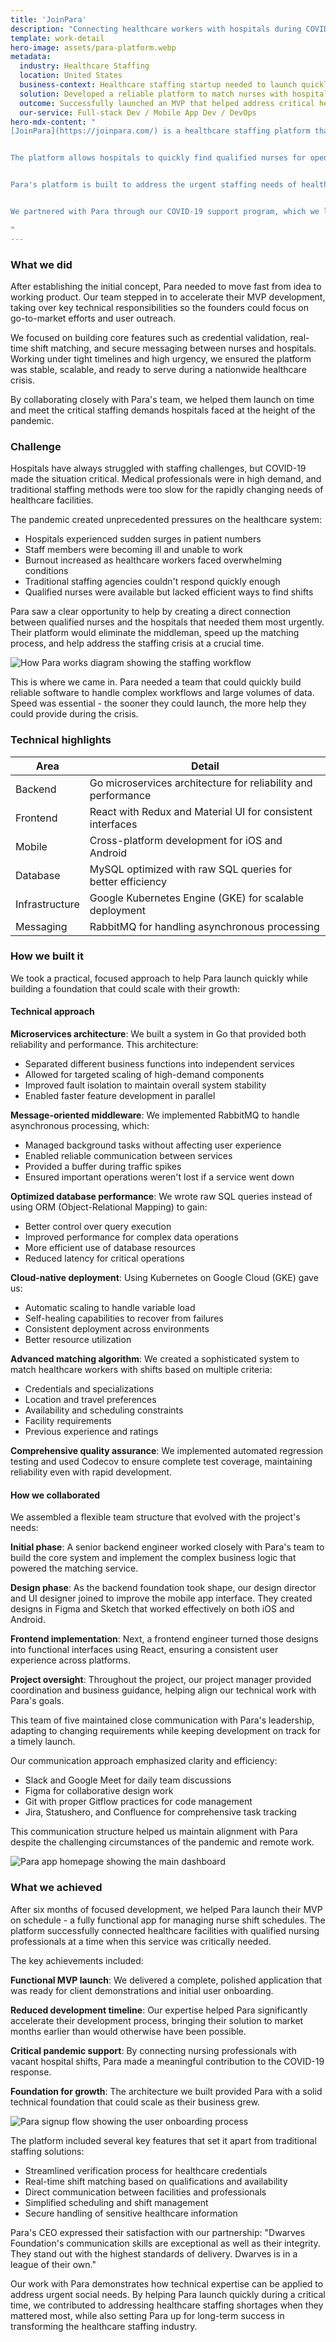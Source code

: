 ```yaml
---
title: 'JoinPara'
description: "Connecting healthcare workers with hospitals during COVID-19"
template: work-detail
hero-image: assets/para-platform.webp
metadata:
  industry: Healthcare Staffing
  location: United States
  business-context: Healthcare staffing startup needed to launch quickly during the COVID-19 pandemic
  solution: Developed a reliable platform to match nurses with hospitals experiencing staffing shortages
  outcome: Successfully launched an MVP that helped address critical healthcare staffing needs during the crisis
  our-service: Full-stack Dev / Mobile App Dev / DevOps
hero-mdx-content: "
[JoinPara](https://joinpara.com/) is a healthcare staffing platform that connects qualified nurses with hospitals in need of temporary staffing. Founded in 2019, Para's mission is to streamline the process of matching healthcare professionals with available shifts, especially during critical times like the COVID-19 pandemic. 


The platform allows hospitals to quickly find qualified nurses for open shifts, while giving healthcare workers an easy way to find and manage their schedules. It is designed to handle the complexities of healthcare staffing, including credential verification, shift matching, and secure communication between facilities and professionals. These features enable both hospitals and healthcare workers to operate more efficiently, even in high-pressure situations.


Para's platform is built to address the urgent staffing needs of healthcare facilities, especially during crises. When COVID-19 hit, hospitals across the country faced critical staffing shortages just as patient numbers surged. In this moment of urgent need, Para had to move quickly to bring their solution to market. 


We partnered with Para through our COVID-19 support program, which we launched in early 2020 to help startups navigate the unprecedented challenges of the pandemic. This program provided technical expertise at reduced rates to businesses working on essential services. Through this collaboration, we helped Para scale and launch a platform that contributed meaningfully to stabilizing hospital operations during a national crisis.

"
---
```


### What we did

After establishing the initial concept, Para needed to move fast from idea to working product. Our team stepped in to accelerate their MVP development, taking over key technical responsibilities so the founders could focus on go-to-market efforts and user outreach.

We focused on building core features such as credential validation, real-time shift matching, and secure messaging between nurses and hospitals. Working under tight timelines and high urgency, we ensured the platform was stable, scalable, and ready to serve during a nationwide healthcare crisis.

By collaborating closely with Para's team, we helped them launch on time and meet the critical staffing demands hospitals faced at the height of the pandemic.

### Challenge

Hospitals have always struggled with staffing challenges, but COVID-19 made the situation critical. Medical professionals were in high demand, and traditional staffing methods were too slow for the rapidly changing needs of healthcare facilities.

The pandemic created unprecedented pressures on the healthcare system:

- Hospitals experienced sudden surges in patient numbers
- Staff members were becoming ill and unable to work
- Burnout increased as healthcare workers faced overwhelming conditions
- Traditional staffing agencies couldn't respond quickly enough
- Qualified nurses were available but lacked efficient ways to find shifts

Para saw a clear opportunity to help by creating a direct connection between qualified nurses and the hospitals that needed them most urgently. Their platform would eliminate the middleman, speed up the matching process, and help address the staffing crisis at a crucial time.

![How Para works diagram showing the staffing workflow](assets/para-workflow.webp)

This is where we came in. Para needed a team that could quickly build reliable software to handle complex workflows and large volumes of data. Speed was essential - the sooner they could launch, the more help they could provide during the crisis.

### Technical highlights

| Area           | Detail                                                                  |
|----------------|-------------------------------------------------------------------------|
| Backend        | Go microservices architecture for reliability and performance           |
| Frontend       | React with Redux and Material UI for consistent interfaces              |
| Mobile         | Cross-platform development for iOS and Android                          |
| Database       | MySQL optimized with raw SQL queries for better efficiency              |
| Infrastructure | Google Kubernetes Engine (GKE) for scalable deployment                  |
| Messaging      | RabbitMQ for handling asynchronous processing                           |

### How we built it

We took a practical, focused approach to help Para launch quickly while building a foundation that could scale with their growth:

#### Technical approach

**Microservices architecture**: We built a system in Go that provided both reliability and performance. This architecture:

- Separated different business functions into independent services
- Allowed for targeted scaling of high-demand components
- Improved fault isolation to maintain overall system stability
- Enabled faster feature development in parallel

**Message-oriented middleware**: We implemented RabbitMQ to handle asynchronous processing, which:

- Managed background tasks without affecting user experience
- Enabled reliable communication between services
- Provided a buffer during traffic spikes
- Ensured important operations weren't lost if a service went down

**Optimized database performance**: We wrote raw SQL queries instead of using ORM (Object-Relational Mapping) to gain:

- Better control over query execution
- Improved performance for complex data operations
- More efficient use of database resources
- Reduced latency for critical operations

**Cloud-native deployment**: Using Kubernetes on Google Cloud (GKE) gave us:

- Automatic scaling to handle variable load
- Self-healing capabilities to recover from failures
- Consistent deployment across environments
- Better resource utilization

**Advanced matching algorithm**: We created a sophisticated system to match healthcare workers with shifts based on multiple criteria:

- Credentials and specializations
- Location and travel preferences
- Availability and scheduling constraints
- Facility requirements
- Previous experience and ratings

**Comprehensive quality assurance**: We implemented automated regression testing and used Codecov to ensure complete test coverage, maintaining reliability even with rapid development.

#### How we collaborated

We assembled a flexible team structure that evolved with the project's needs:

**Initial phase**: A senior backend engineer worked closely with Para's team to build the core system and implement the complex business logic that powered the matching service.

**Design phase**: As the backend foundation took shape, our design director and UI designer joined to improve the mobile app interface. They created designs in Figma and Sketch that worked effectively on both iOS and Android.

**Frontend implementation**: Next, a frontend engineer turned those designs into functional interfaces using React, ensuring a consistent user experience across platforms.

**Project oversight**: Throughout the project, our project manager provided coordination and business guidance, helping align our technical work with Para's goals.

This team of five maintained close communication with Para's leadership, adapting to changing requirements while keeping development on track for a timely launch.

Our communication approach emphasized clarity and efficiency:

- Slack and Google Meet for daily team discussions
- Figma for collaborative design work
- Git with proper Gitflow practices for code management
- Jira, Statushero, and Confluence for comprehensive task tracking

This communication structure helped us maintain alignment with Para despite the challenging circumstances of the pandemic and remote work.

![Para app homepage showing the main dashboard](assets/para-homepage.webp)

### What we achieved

After six months of focused development, we helped Para launch their MVP on schedule - a fully functional app for managing nurse shift schedules. The platform successfully connected healthcare facilities with qualified nursing professionals at a time when this service was critically needed.

The key achievements included:

**Functional MVP launch**: We delivered a complete, polished application that was ready for client demonstrations and initial user onboarding.

**Reduced development timeline**: Our expertise helped Para significantly accelerate their development process, bringing their solution to market months earlier than would otherwise have been possible.

**Critical pandemic support**: By connecting nursing professionals with vacant hospital shifts, Para made a meaningful contribution to the COVID-19 response.

**Foundation for growth**: The architecture we built provided Para with a solid technical foundation that could scale as their business grew.

![Para signup flow showing the user onboarding process](assets/para-signup.webp)

The platform included several key features that set it apart from traditional staffing solutions:

- Streamlined verification process for healthcare credentials
- Real-time shift matching based on qualifications and availability
- Direct communication between facilities and professionals
- Simplified scheduling and shift management
- Secure handling of sensitive healthcare information

Para's CEO expressed their satisfaction with our partnership: "Dwarves Foundation's communication skills are exceptional as well as their integrity. They stand out with the highest standards of delivery. Dwarves is in a league of their own."

Our work with Para demonstrates how technical expertise can be applied to address urgent social needs. By helping Para launch quickly during a critical time, we contributed to addressing healthcare staffing shortages when they mattered most, while also setting Para up for long-term success in transforming the healthcare staffing industry.
